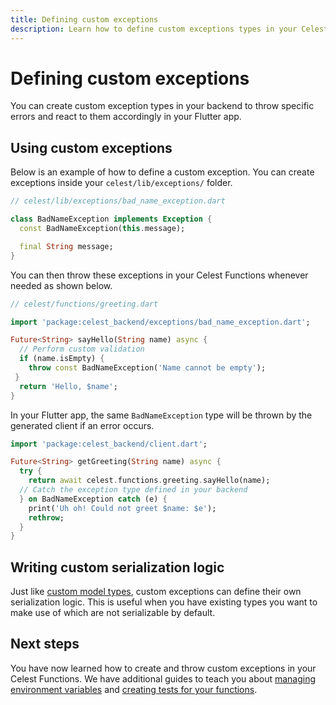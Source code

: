 ```yaml
---
title: Defining custom exceptions
description: Learn how to define custom exceptions types in your Celest Functions.
---
```


# Defining custom exceptions

You can create custom exception types in your backend to throw specific errors and react to them accordingly in your Flutter app.

## Using custom exceptions

Below is an example of how to define a custom exception. You can create exceptions inside your `celest/lib/exceptions/` folder.

```dart
// celest/lib/exceptions/bad_name_exception.dart

class BadNameException implements Exception {
  const BadNameException(this.message);

  final String message;
}
```

You can then throw these exceptions in your Celest Functions whenever needed as shown below.

```dart {8}
// celest/functions/greeting.dart

import 'package:celest_backend/exceptions/bad_name_exception.dart';

Future<String> sayHello(String name) async {
  // Perform custom validation
  if (name.isEmpty) {
    throw const BadNameException('Name cannot be empty');
 }
  return 'Hello, $name';
}
```

In your Flutter app, the same `BadNameException` type will be thrown by the generated client if an error occurs.

```dart {7-10}
import 'package:celest_backend/client.dart';

Future<String> getGreeting(String name) async {
  try {
    return await celest.functions.greeting.sayHello(name);
  // Catch the exception type defined in your backend
  } on BadNameException catch (e) {
    print('Uh oh! Could not greet $name: $e');
    rethrow;
  }
}
```

## Writing custom serialization logic

Just like [custom model types](/docs/functions/data-types.md#writing-custom-serialization-logic), custom exceptions can define their own serialization logic. This is useful when you have existing types you want to make use of which are not serializable by default.

## Next steps

You have now learned how to create and throw custom exceptions in your Celest Functions. We have additional guides to teach you about [managing environment variables](/docs/functions/env-variables.md) and [creating tests for your functions](/docs/functions/testing.md).
